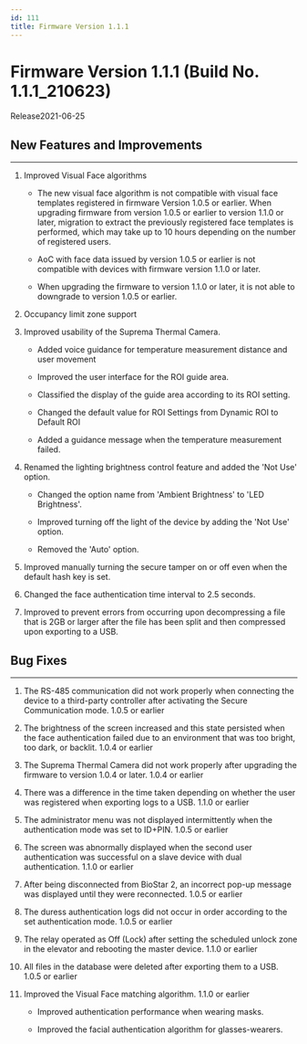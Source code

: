 ```yaml
---
id: 111
title: Firmware Version 1.1.1
---
```


# Firmware Version 1.1.1 (Build No. 1.1.1_210623)

Release<Separator/>2021-06-25

## New Features and Improvements

---

1. Improved Visual Face algorithms

    - The new visual face algorithm is not compatible with visual face templates registered in firmware Version 1.0.5 or earlier. When upgrading firmware from version 1.0.5 or earlier to version 1.1.0 or later, migration to extract the previously registered face templates is performed, which may take up to 10 hours depending on the number of registered users.

    - AoC with face data issued by version 1.0.5 or earlier is not compatible with devices with firmware version 1.1.0 or later.

    - When upgrading the firmware to version 1.1.0 or later, it is not able to downgrade to version 1.0.5 or earlier.

1. Occupancy limit zone support

1. Improved usability of the Suprema Thermal Camera.

    - Added voice guidance for temperature measurement distance and user movement

    - Improved the user interface for the ROI guide area.

    - Classified the display of the guide area according to its ROI setting.

    - Changed the default value for ROI Settings from Dynamic ROI to Default ROI

    - Added a guidance message when the temperature measurement failed.

1. Renamed the lighting brightness control feature and added the 'Not Use' option.

    - Changed the option name from 'Ambient Brightness' to 'LED Brightness'.

    - Improved turning off the light of the device by adding the 'Not Use' option.

    - Removed the 'Auto' option.

1. Improved manually turning the secure tamper on or off even when the default hash key is set.

1. Changed the face authentication time interval to 2.5 seconds.

1. Improved to prevent errors from occurring upon decompressing a file that is 2GB or larger after the file has been split and then compressed upon exporting to a USB.

## Bug Fixes

---

<BugLists>

1. The RS-485 communication did not work properly when connecting the device to a third-party controller after activating the Secure Communication mode. <Badge>1.0.5 or earlier</Badge>

1. The brightness of the screen increased and this state persisted when the face authentication failed due to an environment that was too bright, too dark, or backlit. <Badge>1.0.4 or earlier</Badge>

1. The Suprema Thermal Camera did not work properly after upgrading the firmware to version 1.0.4 or later. <Badge>1.0.4 or earlier</Badge>

1. There was a difference in the time taken depending on whether the user was registered when exporting logs to a USB. <Badge>1.1.0 or earlier</Badge>

1. The administrator menu was not displayed intermittently when the authentication mode was set to ID+PIN. <Badge>1.0.5 or earlier</Badge>

1. The screen was abnormally displayed when the second user authentication was successful on a slave device with dual authentication. <Badge>1.1.0 or earlier</Badge>

1. After being disconnected from BioStar 2, an incorrect pop-up message was displayed until they were reconnected. <Badge>1.0.5 or earlier</Badge>

1. The duress authentication logs did not occur in order according to the set authentication mode. <Badge>1.0.5 or earlier</Badge>

1. The relay operated as Off (Lock) after setting the scheduled unlock zone in the elevator and rebooting the master device. <Badge>1.1.0 or earlier</Badge>

1. All files in the database were deleted after exporting them to a USB. <Badge>1.0.5 or earlier</Badge>

1. Improved the Visual Face matching algorithm. <Badge>1.1.0 or earlier</Badge>

    - Improved authentication performance when wearing masks.

    - Improved the facial authentication algorithm for glasses-wearers.

</BugLists>